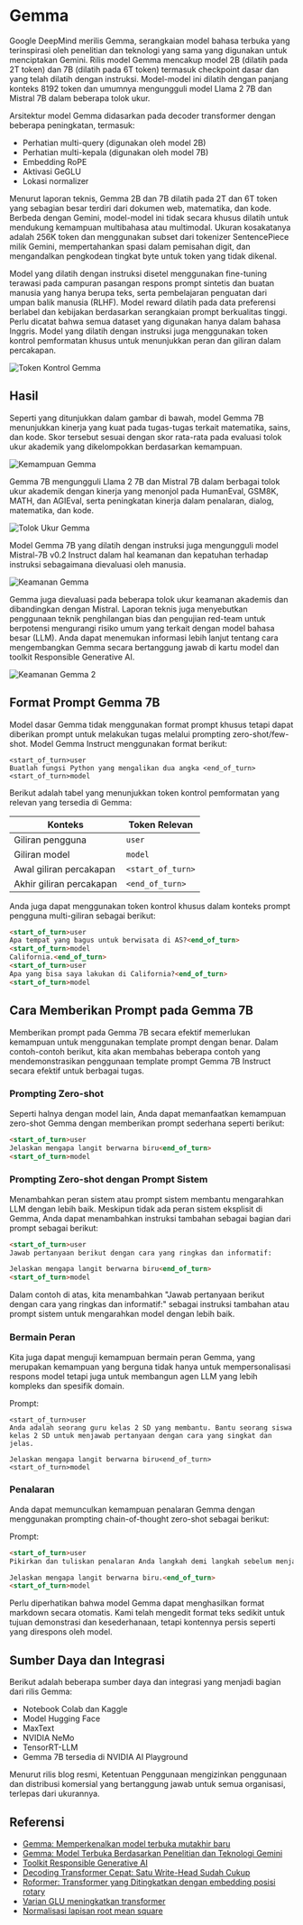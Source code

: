 

# Gemma

Google DeepMind merilis Gemma, serangkaian model bahasa terbuka yang terinspirasi oleh penelitian dan teknologi yang sama yang digunakan untuk menciptakan Gemini. Rilis model Gemma mencakup model 2B (dilatih pada 2T token) dan 7B (dilatih pada 6T token) termasuk checkpoint dasar dan yang telah dilatih dengan instruksi. Model-model ini dilatih dengan panjang konteks 8192 token dan umumnya mengungguli model Llama 2 7B dan Mistral 7B dalam beberapa tolok ukur.

Arsitektur model Gemma didasarkan pada decoder transformer dengan beberapa peningkatan, termasuk:
- Perhatian multi-query (digunakan oleh model 2B)
- Perhatian multi-kepala (digunakan oleh model 7B)
- Embedding RoPE
- Aktivasi GeGLU
- Lokasi normalizer

Menurut laporan teknis, Gemma 2B dan 7B dilatih pada 2T dan 6T token yang sebagian besar terdiri dari dokumen web, matematika, dan kode. Berbeda dengan Gemini, model-model ini tidak secara khusus dilatih untuk mendukung kemampuan multibahasa atau multimodal. Ukuran kosakatanya adalah 256K token dan menggunakan subset dari tokenizer SentencePiece milik Gemini, mempertahankan spasi dalam pemisahan digit, dan mengandalkan pengkodean tingkat byte untuk token yang tidak dikenal.

Model yang dilatih dengan instruksi disetel menggunakan fine-tuning terawasi pada campuran pasangan respons prompt sintetis dan buatan manusia yang hanya berupa teks, serta pembelajaran penguatan dari umpan balik manusia (RLHF). Model reward dilatih pada data preferensi berlabel dan kebijakan berdasarkan serangkaian prompt berkualitas tinggi. Perlu dicatat bahwa semua dataset yang digunakan hanya dalam bahasa Inggris. Model yang dilatih dengan instruksi juga menggunakan token kontrol pemformatan khusus untuk menunjukkan peran dan giliran dalam percakapan.

![Token Kontrol Gemma](../../../img/gemma/control-tokens.png)

## Hasil

Seperti yang ditunjukkan dalam gambar di bawah, model Gemma 7B menunjukkan kinerja yang kuat pada tugas-tugas terkait matematika, sains, dan kode. Skor tersebut sesuai dengan skor rata-rata pada evaluasi tolok ukur akademik yang dikelompokkan berdasarkan kemampuan.

![Kemampuan Gemma](../../../img/gemma/capabilities.png)

Gemma 7B mengungguli Llama 2 7B dan Mistral 7B dalam berbagai tolok ukur akademik dengan kinerja yang menonjol pada HumanEval, GSM8K, MATH, dan AGIEval, serta peningkatan kinerja dalam penalaran, dialog, matematika, dan kode.

![Tolok Ukur Gemma](../../../img/gemma/benchmarks.png)

Model Gemma 7B yang dilatih dengan instruksi juga mengungguli model Mistral-7B v0.2 Instruct dalam hal keamanan dan kepatuhan terhadap instruksi sebagaimana dievaluasi oleh manusia.

![Keamanan Gemma](../../../img/gemma/safety.png)

Gemma juga dievaluasi pada beberapa tolok ukur keamanan akademis dan dibandingkan dengan Mistral. Laporan teknis juga menyebutkan penggunaan teknik penghilangan bias dan pengujian red-team untuk berpotensi mengurangi risiko umum yang terkait dengan model bahasa besar (LLM). Anda dapat menemukan informasi lebih lanjut tentang cara mengembangkan Gemma secara bertanggung jawab di kartu model dan toolkit Responsible Generative AI.

![Keamanan Gemma 2](../../../img/gemma/safety-2.png)

## Format Prompt Gemma 7B

Model dasar Gemma tidak menggunakan format prompt khusus tetapi dapat diberikan prompt untuk melakukan tugas melalui prompting zero-shot/few-shot. Model Gemma Instruct menggunakan format berikut:

```
<start_of_turn>user
Buatlah fungsi Python yang mengalikan dua angka <end_of_turn>
<start_of_turn>model
```

Berikut adalah tabel yang menunjukkan token kontrol pemformatan yang relevan yang tersedia di Gemma:

| Konteks                         | Token Relevan      |
|---------------------------------|--------------------|
| Giliran pengguna                | `user`             |
| Giliran model                   | `model`            |
| Awal giliran percakapan         | `<start_of_turn>`  |
| Akhir giliran percakapan        | `<end_of_turn>`    |

Anda juga dapat menggunakan token kontrol khusus dalam konteks prompt pengguna multi-giliran sebagai berikut:

```markdown
<start_of_turn>user
Apa tempat yang bagus untuk berwisata di AS?<end_of_turn>
<start_of_turn>model
California.<end_of_turn>
<start_of_turn>user
Apa yang bisa saya lakukan di California?<end_of_turn>
<start_of_turn>model
```

## Cara Memberikan Prompt pada Gemma 7B

Memberikan prompt pada Gemma 7B secara efektif memerlukan kemampuan untuk menggunakan template prompt dengan benar. Dalam contoh-contoh berikut, kita akan membahas beberapa contoh yang mendemonstrasikan penggunaan template prompt Gemma 7B Instruct secara efektif untuk berbagai tugas.

### Prompting Zero-shot

Seperti halnya dengan model lain, Anda dapat memanfaatkan kemampuan zero-shot Gemma dengan memberikan prompt sederhana seperti berikut:

```markdown
<start_of_turn>user
Jelaskan mengapa langit berwarna biru<end_of_turn>
<start_of_turn>model
```

### Prompting Zero-shot dengan Prompt Sistem

Menambahkan peran sistem atau prompt sistem membantu mengarahkan LLM dengan lebih baik. Meskipun tidak ada peran sistem eksplisit di Gemma, Anda dapat menambahkan instruksi tambahan sebagai bagian dari prompt sebagai berikut:

```markdown
<start_of_turn>user
Jawab pertanyaan berikut dengan cara yang ringkas dan informatif:

Jelaskan mengapa langit berwarna biru<end_of_turn>
<start_of_turn>model
```

Dalam contoh di atas, kita menambahkan "Jawab pertanyaan berikut dengan cara yang ringkas dan informatif:" sebagai instruksi tambahan atau prompt sistem untuk mengarahkan model dengan lebih baik.

### Bermain Peran

Kita juga dapat menguji kemampuan bermain peran Gemma, yang merupakan kemampuan yang berguna tidak hanya untuk mempersonalisasi respons model tetapi juga untuk membangun agen LLM yang lebih kompleks dan spesifik domain.

Prompt:
```
<start_of_turn>user
Anda adalah seorang guru kelas 2 SD yang membantu. Bantu seorang siswa kelas 2 SD untuk menjawab pertanyaan dengan cara yang singkat dan jelas.

Jelaskan mengapa langit berwarna biru<end_of_turn>
<start_of_turn>model
```

### Penalaran

Anda dapat memunculkan kemampuan penalaran Gemma dengan menggunakan prompting chain-of-thought zero-shot sebagai berikut:

Prompt:
```markdown
<start_of_turn>user
Pikirkan dan tuliskan penalaran Anda langkah demi langkah sebelum menjawab.

Jelaskan mengapa langit berwarna biru.<end_of_turn>
<start_of_turn>model
```

Perlu diperhatikan bahwa model Gemma dapat menghasilkan format markdown secara otomatis. Kami telah mengedit format teks sedikit untuk tujuan demonstrasi dan kesederhanaan, tetapi kontennya persis seperti yang direspons oleh model.

## Sumber Daya dan Integrasi

Berikut adalah beberapa sumber daya dan integrasi yang menjadi bagian dari rilis Gemma:

- Notebook Colab dan Kaggle
- Model Hugging Face
- MaxText
- NVIDIA NeMo
- TensorRT-LLM
- Gemma 7B tersedia di NVIDIA AI Playground

Menurut rilis blog resmi, Ketentuan Penggunaan mengizinkan penggunaan dan distribusi komersial yang bertanggung jawab untuk semua organisasi, terlepas dari ukurannya.

## Referensi

- [Gemma: Memperkenalkan model terbuka mutakhir baru](https://blog.google/technology/developers/gemma-open-models/)
- [Gemma: Model Terbuka Berdasarkan Penelitian dan Teknologi Gemini](https://storage.googleapis.com/deepmind-media/gemma/gemma-report.pdf)
- [Toolkit Responsible Generative AI](https://ai.google.dev/responsible)
- [Decoding Transformer Cepat: Satu Write-Head Sudah Cukup](https://arxiv.org/abs/1911.02150)
- [Roformer: Transformer yang Ditingkatkan dengan embedding posisi rotary](https://arxiv.org/abs/2104.09864)
- [Varian GLU meningkatkan transformer](https://arxiv.org/abs/2002.05202)
- [Normalisasi lapisan root mean square](http://arxiv.org/abs/1910.07467)

